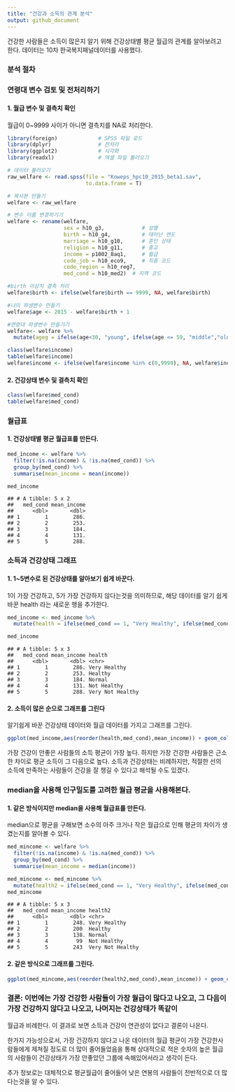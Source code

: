 ---
title: "건강과 소득의 관계 분석"
output: github_document
---
건강한 사람들은 소득이 많은지 알기 위해 건강상태별 평균 월급의 관계를 알아보려고 한다. 데이터는 10차 한국복지패널데이터를
사용했다.

### 분석 절차

### 연령대 변수 검토 및 전처리하기

#### 1\. 월급 변수 및 결측치 확인

월급이 0~9999 사이가 아니면 결측치를 NA로 처리한다.



```{r, include=F}
library(foreign)             # SPSS 파일 로드
library(dplyr)               # 전처리
library(ggplot2)             # 시각화
library(readxl)              # 엑셀 파일 불러오기

# 데이터 불러오기
raw_welfare <- read.spss(file = "Koweps_hpc10_2015_beta1.sav",
                         to.data.frame = T)

# 복사본 만들기
welfare <- raw_welfare

# 변수 이름 변경하기기
welfare <- rename(welfare,
                  sex = h10_g3,            # 성별
                  birth = h10_g4,          # 태어난 연도
                  marriage = h10_g10,      # 혼인 상태
                  religion = h10_g11,      # 종교
                  income = p1002_8aq1,     # 월급
                  code_job = h10_eco9,     # 직종 코드
                  code_region = h10_reg7,
                  med_cond = h10_med2)  # 지역 코드

#birth 이상치 결측 처리
welfare$birth <- ifelse(welfare$birth == 9999, NA, welfare$birth)

#나이 파생변수 만들기
welfare$age <- 2015 - welfare$birth + 1

#연령대 파생변수 만들기기
welfare<- welfare %>% 
  mutate(ageg = ifelse(age<30, "young", ifelse(age <= 59, "middle","old")))
```

```{r,results=F}
class(welfare$income)
table(welfare$income)
welfare$income <- ifelse(welfare$income %in% c(0,9999), NA, welfare$income)
```


#### 2\. 건강상태 변수 및 결측치 확인

```{r,results=F}
class(welfare$med_cond)
table(welfare$med_cond)
```

### 월급표

#### 1\. 건강상태별 평균 월급표를 만든다.

```{r,results=F,message=F} 
med_income <- welfare %>% 
  filter(!is.na(income) & !is.na(med_cond)) %>% 
  group_by(med_cond) %>% 
  summarise(mean_income = mean(income))

med_income
```

    ## # A tibble: 5 x 2
    ##   med_cond mean_income
    ##      <dbl>       <dbl>
    ## 1        1        286.
    ## 2        2        253.
    ## 3        3        184.
    ## 4        4        131.
    ## 5        5        288.

### 소득과 건강상태 그래프

#### 1\. 1\~5변수로 된 건강상태를 알아보기 쉽게 바꾼다.

1이 가장 건강하고, 5가 가장 건강하지 않다는것을 의미하므로, 해당 데이터를 알기 쉽게 바꾼 health 라는 새로운 행을
추가한다.

```{r,results=F,message=F}
med_income <- med_income %>% 
  mutate(health = ifelse(med_cond == 1, "Very Healthy", ifelse(med_cond == 2,  "Healthy", ifelse(med_cond == 3, "Normal", ifelse(med_cond == 4, "Not Healthy", ifelse(med_cond ==5 , "Very Not Healthy", NA))))))

med_income
```

    ## # A tibble: 5 x 3
    ##   med_cond mean_income health          
    ##      <dbl>       <dbl> <chr>           
    ## 1        1        286. Very Healthy    
    ## 2        2        253. Healthy         
    ## 3        3        184. Normal          
    ## 4        4        131. Not Healthy     
    ## 5        5        288. Very Not Healthy

#### 2\. 소득이 많은 순으로 그래프를 그린다

알기쉽게 바꾼 건강상태 데이터와 월급 데이터를 가지고 그래프를 그린다.

``` {r,results=F}
ggplot(med_income,aes(reorder(health,med_cond),mean_income)) + geom_col(color="green",alpha=0.7,fill="yellowgreen") + labs(x="Health Condition",y="Income") + guides(fill="none") 
```


가장 건강이 안좋은 사람들의 소득 평균이 가장 높다. 하지만 가장 건강한 사람들은 근소한 차이로 평균 소득이 그 다음으로 높다.
소득과 건강상태는 비례하지만, 적절한 선의 소득에 만족하는 사람들이 건강을 잘 챙길 수 있다고 해석될 수도 있겠다.

### median을 사용해 인구밀도를 고려한 월급 평균을 사용해본다.

#### 1\. 같은 방식이지만 median을 사용해 월급표를 만든다.

median으로 평균을 구해보면 소수의 아주 크거나 작은 월급으로 인해 평균의 차이가 생겼는지를 알아볼 수 있다.

``` {r,results=F,message=F}
med_mincome <- welfare %>% 
  filter(!is.na(income) & !is.na(med_cond)) %>% 
  group_by(med_cond) %>% 
  summarise(mean_income = median(income))

med_mincome <- med_mincome %>% 
  mutate(health2 = ifelse(med_cond == 1, "Very Healthy", ifelse(med_cond == 2,  "Healthy", ifelse(med_cond == 3, "Normal", ifelse(med_cond == 4, "Not Healthy", ifelse(med_cond ==5 , "Very Not Healthy", NA))))))
med_mincome
```

    ## # A tibble: 5 x 3
    ##   med_cond mean_income health2         
    ##      <dbl>       <dbl> <chr>           
    ## 1        1        248. Very Healthy    
    ## 2        2        200  Healthy         
    ## 3        3        138. Normal          
    ## 4        4         99  Not Healthy     
    ## 5        5        243  Very Not Healthy

#### 2\. 같은 방식으로 그래프를 그린다.

``` {r,results=F}
ggplot(med_mincome,aes(reorder(health2,med_cond),mean_income)) + geom_col(color="green",alpha=0.7,fill="yellowgreen") + labs(x="Health Condition",y="Income") + guides(fill="none") 
```


### 결론: 이번에는 가장 건강한 사람들이 가장 월급이 많다고 나오고, 그 다음이 가장 건강하지 않다고 나오고, 나머지는 건강상태가 똑같이
월급과 비례한다. 이 결과로 보면 소득과 건강이 연관성이 없다고 결론이 나온다.

한가지 가능성으로서, 가장 건강하지 않다고 나온 데이터의 월급 평균이 가장 건강한사람들에게 제쳐질 정도로 더 많이 줄어들었음을
통해 상대적으로 적은 숫자의 높은 월급의 사람들이 건강상태가 가장 안좋았던 그룹에 속해있어서라고 생각이 든다.

추가 정보로는 대체적으로 평균월급이 줄어들어 낮은 연봉의 사람들이 전반적으로 더 많다는것을 알 수 있다.










